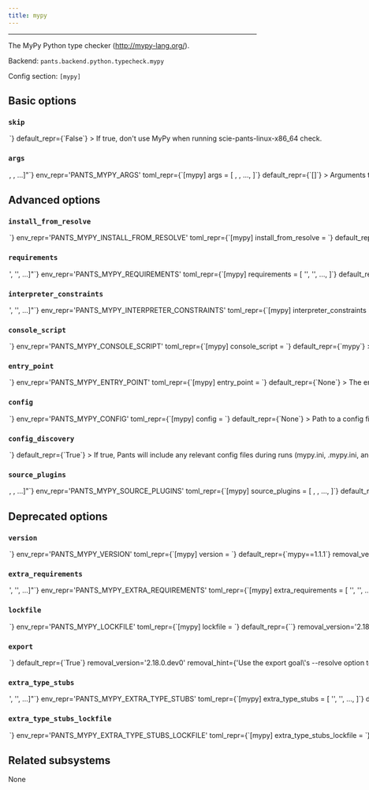 ```yaml
---
title: mypy
---
```



---

The MyPy Python type checker (http://mypy-lang.org/).

Backend: <span className="color--primary">`pants.backend.python.typecheck.mypy`</span>

Config section: <span className="color--primary">`[mypy]`</span>

<span className={styles.options}>

## Basic options

### `skip`

<Option
  cli_repr={`--[no-]mypy-skip`}
  env_repr='PANTS_MYPY_SKIP'
  toml_repr={`[mypy]
skip = <bool>`}
  default_repr={`False`}
>

If true, don&#x27;t use MyPy when running `scie-pants-linux-x86_64 check`.

</Option>

### `args`

<Option
  cli_repr={`--mypy-args="[<shell_str>, <shell_str>, ...]"`}
  env_repr='PANTS_MYPY_ARGS'
  toml_repr={`[mypy]
args = [
    <shell_str>,
    <shell_str>,
    ...,
]`}
  default_repr={`[]`}
>

Arguments to pass directly to MyPy, e.g. `--mypy-args='--python-version 3.7 --disallow-any-expr'`.

</Option>

## Advanced options

### `install_from_resolve`

<Option
  cli_repr={`--mypy-install-from-resolve=<str>`}
  env_repr='PANTS_MYPY_INSTALL_FROM_RESOLVE'
  toml_repr={`[mypy]
install_from_resolve = <str>`}
  default_repr={`None`}
>

If specified, install the tool using the lockfile for this named resolve.

This resolve must be defined in [python].resolves, as described in https://www.pantsbuild.org/v2.16/docs/python-third-party-dependencies#user-lockfiles.

The resolve&#x27;s entire lockfile will be installed, unless specific requirements are listed via the `requirements` option, in which case only those requirements will be installed. This is useful if you don&#x27;t want to invalidate the tool&#x27;s outputs when the resolve incurs changes to unrelated requirements.

If unspecified, and the `lockfile` option is unset, the tool will be installed using the default lockfile shipped with Pants.

If unspecified, and the `lockfile` option is set, the tool will use the custom `mypy` &#x22;tool lockfile&#x22; generated from the `version` and `extra_requirements` options. But note that this mechanism is deprecated.

</Option>

### `requirements`

<Option
  cli_repr={`--mypy-requirements="['<str>', '<str>', ...]"`}
  env_repr='PANTS_MYPY_REQUIREMENTS'
  toml_repr={`[mypy]
requirements = [
    '<str>',
    '<str>',
    ...,
]`}
  default_repr={`[]`}
>

If install_from_resolve is specified, install these requirements, at the versions provided by the specified resolve&#x27;s lockfile.

Values can be pip-style requirements (e.g., `tool` or `tool==1.2.3` or `tool>=1.2.3`), or addresses of python_requirement targets (or targets that generate or depend on python_requirement targets).

The lockfile will be validated against the requirements - if a lockfile doesn&#x27;t provide the requirement (at a suitable version, if the requirement specifies version constraints) Pants will error.

If unspecified, install the entire lockfile.

</Option>

### `interpreter_constraints`

<Option
  cli_repr={`--mypy-interpreter-constraints="['<str>', '<str>', ...]"`}
  env_repr='PANTS_MYPY_INTERPRETER_CONSTRAINTS'
  toml_repr={`[mypy]
interpreter_constraints = [
    '<str>',
    '<str>',
    ...,
]`}
  default_repr={`[\n  "CPython>=3.7,<4"\n]`}
>

Python interpreter constraints for this tool.

</Option>

### `console_script`

<Option
  cli_repr={`--mypy-console-script=<str>`}
  env_repr='PANTS_MYPY_CONSOLE_SCRIPT'
  toml_repr={`[mypy]
console_script = <str>`}
  default_repr={`mypy`}
>

The console script for the tool. Using this option is generally preferable to (and mutually exclusive with) specifying an --entry-point since console script names have a higher expectation of staying stable across releases of the tool. Usually, you will not want to change this from the default.

</Option>

### `entry_point`

<Option
  cli_repr={`--mypy-entry-point=<str>`}
  env_repr='PANTS_MYPY_ENTRY_POINT'
  toml_repr={`[mypy]
entry_point = <str>`}
  default_repr={`None`}
>

The entry point for the tool. Generally you only want to use this option if the tool does not offer a --console-script (which this option is mutually exclusive with). Usually, you will not want to change this from the default.

</Option>

### `config`

<Option
  cli_repr={`--mypy-config=<file_option>`}
  env_repr='PANTS_MYPY_CONFIG'
  toml_repr={`[mypy]
config = <file_option>`}
  default_repr={`None`}
>

Path to a config file understood by MyPy (https://mypy.readthedocs.io/en/stable/config_file.html).

Setting this option will disable `[mypy].config_discovery`. Use this option if the config is located in a non-standard location.

</Option>

### `config_discovery`

<Option
  cli_repr={`--[no-]mypy-config-discovery`}
  env_repr='PANTS_MYPY_CONFIG_DISCOVERY'
  toml_repr={`[mypy]
config_discovery = <bool>`}
  default_repr={`True`}
>

If true, Pants will include any relevant config files during runs (`mypy.ini`, `.mypy.ini`, and `setup.cfg`).

Use `[mypy].config` instead if your config is in a non-standard location.

</Option>

### `source_plugins`

<Option
  cli_repr={`--mypy-source-plugins="[<target_option>, <target_option>, ...]"`}
  env_repr='PANTS_MYPY_SOURCE_PLUGINS'
  toml_repr={`[mypy]
source_plugins = [
    <target_option>,
    <target_option>,
    ...,
]`}
  default_repr={`[]`}
>

An optional list of `python_sources` target addresses to load first-party plugins.

You must also set `plugins = path.to.module` in your `mypy.ini`, and set the `[mypy].config` option in your `pants.toml`.

To instead load third-party plugins, set the option `[mypy].extra_requirements` and set the `plugins` option in `mypy.ini`. Tip: it&#x27;s often helpful to define a dedicated &#x27;resolve&#x27; via `[python].resolves` for your MyPy plugins such as &#x27;mypy-plugins&#x27; so that the third-party requirements used by your plugin, like `mypy`, do not mix with the rest of your project. Read that option&#x27;s help message for more info on resolves.

</Option>

## Deprecated options

### `version`

<Option
  cli_repr={`--mypy-version=<str>`}
  env_repr='PANTS_MYPY_VERSION'
  toml_repr={`[mypy]
version = <str>`}
  default_repr={`mypy==1.1.1`}
  removal_version='2.18.0.dev1'
  removal_hint={'Custom tool versions are now installed from named resolves, as described at https://www.pantsbuild.org/v2.16/docs/python-lockfiles.'}
>

Requirement string for the tool.

</Option>

### `extra_requirements`

<Option
  cli_repr={`--mypy-extra-requirements="['<str>', '<str>', ...]"`}
  env_repr='PANTS_MYPY_EXTRA_REQUIREMENTS'
  toml_repr={`[mypy]
extra_requirements = [
    '<str>',
    '<str>',
    ...,
]`}
  default_repr={`[]`}
  removal_version='2.18.0.dev1'
  removal_hint={'Custom tool versions are now installed from named resolves, as described at https://www.pantsbuild.org/v2.16/docs/python-lockfiles.'}
>

Any additional requirement strings to use with the tool. This is useful if the tool allows you to install plugins or if you need to constrain a dependency to a certain version.

</Option>

### `lockfile`

<Option
  cli_repr={`--mypy-lockfile=<str>`}
  env_repr='PANTS_MYPY_LOCKFILE'
  toml_repr={`[mypy]
lockfile = <str>`}
  default_repr={`<default>`}
  removal_version='2.18.0.dev0'
  removal_hint={'Custom tool versions are now installed from named resolves, as described at https://www.pantsbuild.org/v2.16/docs/python-lockfiles.<br /><br />1. If you have an existing resolve that includes the requirements for this tool,<br />    you can set `[mypy].install_from_resolve = "<resolve name>".<br />    This may be the case if the tool also provides a runtime library, and you want<br />    to specify the version in just one place.<br />2. If not, you can set up a new resolve as described at the link above.<br /><br />Either way, the resolve you choose should provide the requirements currently set by the `version` and `extra-requirements` options for this tool, which you can see by running `pants help-advanced mypy`.'}
>

Path to a lockfile used for installing the tool.

Set to the string `<default>` to use a lockfile provided by Pants, so long as you have not changed the `--version` and `--extra-requirements` options, and the tool&#x27;s interpreter constraints are compatible with the default. Pants will error or warn if the lockfile is not compatible (controlled by `[python].invalid_lockfile_behavior`). See https://github.com/pantsbuild/pants/blob/release_2.16.1rc4/src/python/pants/backend/python/typecheck/mypy/mypy.lock for the default lockfile contents.

Set to the string `<none>` to opt out of using a lockfile. We do not recommend this, though, as lockfiles are essential for reproducible builds and supply-chain security.

To use a custom lockfile, set this option to a file path relative to the build root, then run `scie-pants-linux-x86_64 generate-lockfiles --resolve=mypy`.

Alternatively, you can set this option to the path to a custom lockfile using pip&#x27;s requirements.txt-style, ideally with `--hash`. Set `[python].invalid_lockfile_behavior = 'ignore'` so that Pants does not complain about missing lockfile headers.

</Option>

### `export`

<Option
  cli_repr={`--[no-]mypy-export`}
  env_repr='PANTS_MYPY_EXPORT'
  toml_repr={`[mypy]
export = <bool>`}
  default_repr={`True`}
  removal_version='2.18.0.dev0'
  removal_hint={'Use the export goal\'s --resolve option to select tools to export, instead of using this option to exempt a tool from export-by-default.'}
>

If true, export a virtual environment with MyPy when running `scie-pants-linux-x86_64 export`.

This can be useful, for example, with IDE integrations to point your editor to the tool&#x27;s binary.

</Option>

### `extra_type_stubs`

<Option
  cli_repr={`--mypy-extra-type-stubs="['<str>', '<str>', ...]"`}
  env_repr='PANTS_MYPY_EXTRA_TYPE_STUBS'
  toml_repr={`[mypy]
extra_type_stubs = [
    '<str>',
    '<str>',
    ...,
]`}
  default_repr={`[]`}
  removal_version='2.18.0dev0'
  removal_hint={'Extra type stubs are now installed from a named resolve, as described at https://www.pantsbuild.org/v2.16/docs/python-lockfiles.'}
>

Extra type stub requirements to install when running MyPy.

Normally, type stubs can be installed as typical requirements, such as putting them in `requirements.txt` or using a `python_requirement` target. Alternatively, you can use this option so that the dependencies are solely used when running MyPy and are not runtime dependencies.

NOTE: Dependencies specified in this way are not visible to dependency inference, and cannot be referenced as explicit dependencies. See https://www.pantsbuild.org/v2.16/docs/python-check-goal for more information about problems this can cause, and how to work around them.

Expects a list of pip-style requirement strings, like `['types-requests==2.25.9']`.

We recommend also enabling `[mypy].extra_type_stubs_lockfile` for a more reproducible build and less supply-chain security risk.

</Option>

### `extra_type_stubs_lockfile`

<Option
  cli_repr={`--mypy-extra-type-stubs-lockfile=<str>`}
  env_repr='PANTS_MYPY_EXTRA_TYPE_STUBS_LOCKFILE'
  toml_repr={`[mypy]
extra_type_stubs_lockfile = <str>`}
  default_repr={`<none>`}
  removal_version='2.18.0dev0'
  removal_hint={'Extra type stubs are now installed from a named resolve, as described at https://www.pantsbuild.org/v2.16/docs/python-lockfiles.'}
>

Path to a lockfile for the option `[mypy].extra_type_stubs`.

Set to the string `<none>` to opt out of using a lockfile. We do not recommend this if you use `[mypy].extra_type_stubs`, though, as lockfiles are essential for reproducible builds and supply-chain security.

To use a lockfile, set this option to a file path relative to the build root, then run `scie-pants-linux-x86_64 generate-lockfiles --resolve=mypy-extra-type-stubs`.

</Option>

## Related subsystems

None

</span>
